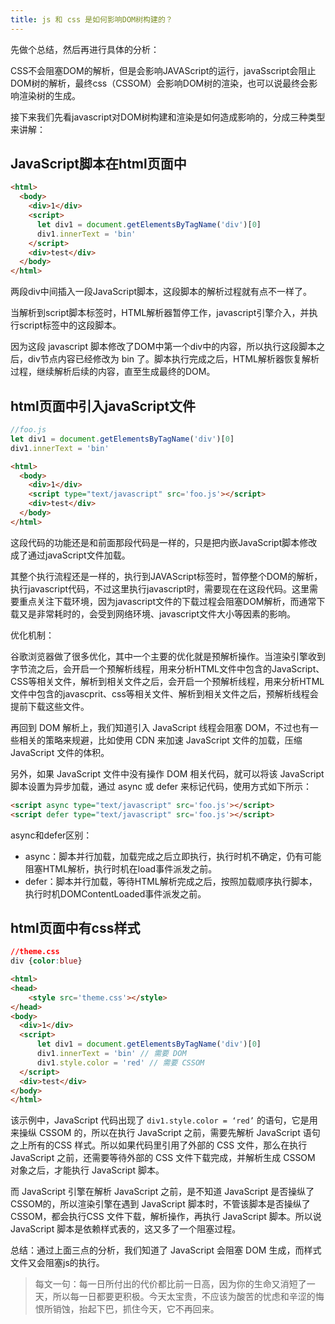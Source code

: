 ```yaml
---
title: js 和 css 是如何影响DOM树构建的？
---
```


先做个总结，然后再进行具体的分析：

CSS不会阻塞DOM的解析，但是会影响JAVAScript的运行，javaSscript会阻止DOM树的解析，最终css（CSSOM）会影响DOM树的渲染，也可以说最终会影响渲染树的生成。

接下来我们先看javascript对DOM树构建和渲染是如何造成影响的，分成三种类型来讲解：

## JavaScript脚本在html页面中

```html
<html>
  <body>
    <div>1</div>
    <script>
      let div1 = document.getElementsByTagName('div')[0]
      div1.innerText = 'bin'
    </script>
    <div>test</div>
  </body>
</html>
```

两段div中间插入一段JavaScript脚本，这段脚本的解析过程就有点不一样了。

当解析到script脚本标签时，HTML解析器暂停工作，javascript引擎介入，并执行script标签中的这段脚本。

因为这段 javascript 脚本修改了DOM中第一个div中的内容，所以执行这段脚本之后，div节点内容已经修改为 bin 了。脚本执行完成之后，HTML解析器恢复解析过程，继续解析后续的内容，直至生成最终的DOM。

## html页面中引入javaScript文件
```js
//foo.js 
let div1 = document.getElementsByTagName('div')[0] 
div1.innerText = 'bin'
```
```html
<html>
  <body>
    <div>1</div>
    <script type="text/javascript" src='foo.js'></script>
    <div>test</div>
  </body>
</html>
```

这段代码的功能还是和前面那段代码是一样的，只是把内嵌JavaScript脚本修改成了通过javaScript文件加载。

其整个执行流程还是一样的，执行到JAVAScript标签时，暂停整个DOM的解析，执行javascript代码，不过这里执行javascript时，需要现在在这段代码。这里需要重点关注下载环境，因为javascript文件的下载过程会阻塞DOM解析，而通常下载又是非常耗时的，会受到网络环境、javascript文件大小等因素的影响。

优化机制：

谷歌浏览器做了很多优化，其中一个主要的优化就是预解析操作。当渲染引擎收到字节流之后，会开启一个预解析线程，用来分析HTML文件中包含的JavaScript、CSS等相关文件，解析到相关文件之后，会开启一个预解析线程，用来分析HTML文件中包含的javascprit、css等相关文件、解析到相关文件之后，预解析线程会提前下载这些文件。

再回到 DOM 解析上，我们知道引入 JavaScript 线程会阻塞 DOM，不过也有一些相关的策略来规避，比如使用 CDN 来加速 JavaScript 文件的加载，压缩 JavaScript 文件的体积。

另外，如果 JavaScript 文件中没有操作 DOM 相关代码，就可以将该 JavaScript 脚本设置为异步加载，通过 async 或 defer 来标记代码，使用方式如下所示：

```html
<script async type="text/javascript" src='foo.js'></script>
<script defer type="text/javascript" src='foo.js'></script>
```

async和defer区别：

* async：脚本并行加载，加载完成之后立即执行，执行时机不确定，仍有可能阻塞HTML解析，执行时机在load事件派发之前。
* defer：脚本并行加载，等待HTML解析完成之后，按照加载顺序执行脚本，执行时机DOMContentLoaded事件派发之前。

## html页面中有css样式
```css
//theme.css 
div {color:blue}
```
```html
<html>
<head>
    <style src='theme.css'></style>
</head>
<body>
  <div>1</div>
  <script>
      let div1 = document.getElementsByTagName('div')[0]
      div1.innerText = 'bin' // 需要 DOM
      div1.style.color = 'red' // 需要 CSSOM
  </script>
  <div>test</div>
</body>
</html>
```

该示例中，JavaScript 代码出现了 `div1.style.color = ‘red’` 的语句，它是用来操纵 CSSOM 的，所以在执行 JavaScript 之前，需要先解析 JavaScript 语句之上所有的CSS 样式。所以如果代码里引用了外部的 CSS 文件，那么在执行 JavaScript 之前，还需要等待外部的 CSS 文件下载完成，并解析生成 CSSOM 对象之后，才能执行 JavaScript 脚本。

而 JavaScript 引擎在解析 JavaScript 之前，是不知道 JavaScript 是否操纵了 CSSOM的，所以渲染引擎在遇到 JavaScript 脚本时，不管该脚本是否操纵了 CSSOM，都会执行CSS 文件下载，解析操作，再执行 JavaScript 脚本。所以说 JavaScript 脚本是依赖样式表的，这又多了一个阻塞过程。

总结：通过上面三点的分析，我们知道了 JavaScript 会阻塞 DOM 生成，而样式文件又会阻塞js的执行。

>每文一句：每一日所付出的代价都比前一日高，因为你的生命又消短了一天，所以每一日都要更积极。今天太宝贵，不应该为酸苦的忧虑和辛涩的悔恨所销蚀，抬起下巴，抓住今天，它不再回来。
